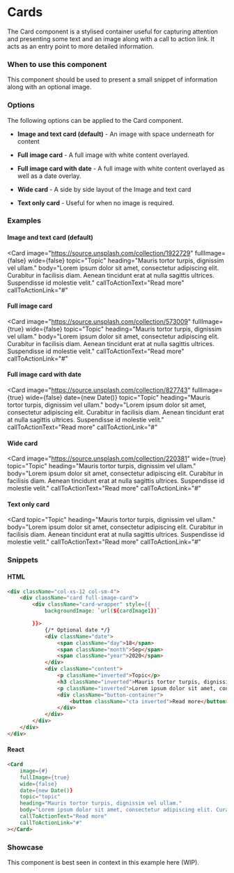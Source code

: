 
<Meta title="Components/Content/Cards" component={Card}/>

# Cards

The Card component is a stylised container useful for capturing attention and presenting some text and an image along with a call to action link. It acts as an entry point to more detailed information.

### When to use this component

This component should be used to present a small snippet of information along with an optional image.

### Options

The following options can be applied to the Card component.

- **Image and text card (default)** - An image with space underneath for content

- **Full image card** - A full image with white content overlayed.

- **Full image card with date** - A full image with white content overlayed as well as a date overlay.

- **Wide card** - A side by side layout of the Image and text card

- **Text only card** - Useful for when no image is required.

### Examples

#### Image and text card (default)

<Card
    image="https://source.unsplash.com/collection/1922729"
    fullImage={false}
    wide={false}
    topic="Topic"
    heading="Mauris tortor turpis, dignissim vel ullam."
    body="Lorem ipsum dolor sit amet, consectetur adipiscing elit. Curabitur in facilisis diam. Aenean tincidunt erat at nulla sagittis ultrices. Suspendisse id molestie velit."
    callToActionText="Read more"
    callToActionLink="#"
></Card>

#### Full image card

<Card
    image="https://source.unsplash.com/collection/573009"
    fullImage={true}
    wide={false}
    topic="Topic"
    heading="Mauris tortor turpis, dignissim vel ullam."
    body="Lorem ipsum dolor sit amet, consectetur adipiscing elit. Curabitur in facilisis diam. Aenean tincidunt erat at nulla sagittis ultrices. Suspendisse id molestie velit."
    callToActionText="Read more"
    callToActionLink="#"
></Card>

#### Full image card with date

<Card
    image="https://source.unsplash.com/collection/827743"
    fullImage={true}
    wide={false}
    date={new Date()}
    topic="Topic"
    heading="Mauris tortor turpis, dignissim vel ullam."
    body="Lorem ipsum dolor sit amet, consectetur adipiscing elit. Curabitur in facilisis diam. Aenean tincidunt erat at nulla sagittis ultrices. Suspendisse id molestie velit."
    callToActionText="Read more"
    callToActionLink="#"
></Card>

#### Wide card

<Card
    image="https://source.unsplash.com/collection/220381"
    wide={true}
    topic="Topic"
    heading="Mauris tortor turpis, dignissim vel ullam."
    body="Lorem ipsum dolor sit amet, consectetur adipiscing elit. Curabitur in facilisis diam. Aenean tincidunt erat at nulla sagittis ultrices. Suspendisse id molestie velit."
    callToActionText="Read more"
    callToActionLink="#"
></Card>

#### Text only card

<Card
    topic="Topic"
    heading="Mauris tortor turpis, dignissim vel ullam."
    body="Lorem ipsum dolor sit amet, consectetur adipiscing elit. Curabitur in facilisis diam. Aenean tincidunt erat at nulla sagittis ultrices. Suspendisse id molestie velit."
    callToActionText="Read more"
    callToActionLink="#"
></Card>

### Snippets

#### HTML

```HTML
<div className="col-xs-12 col-sm-4">
    <div className="card full-image-card">
        <div className="card-wrapper" style={{
            backgroundImage: `url(${cardImage1})`

        }}>
            {/* Optional date */}
            <div className="date">
                <span className="day">18</span>
                <span className="month">Sep</span>
                <span className="year">2020</span>
            </div>
            <div className="content">
                <p className="inverted">Topic</p>
                <h3 className="inverted">Mauris tortor turpis, dignissim vel ullam.</h3>
                <p className="inverted">Lorem ipsum dolor sit amet, consectetur adipiscing elit. Curabitur in facilisis diam. Aenean tincidunt erat at nulla sagittis ultrices. Suspendisse id molestie velit.</p>
                <div className="button-container">
                    <button className="cta inverted">Read more</button>
                </div>
            </div>
        </div>
    </div>
</div>
```

#### React

```HTML
<Card
    image={#}
    fullImage={true}
    wide={false}
    date={new Date()}
    topic="topic"
    heading="Mauris tortor turpis, dignissim vel ullam."
    body="Lorem ipsum dolor sit amet, consectetur adipiscing elit. Curabitur in facilisis diam. Aenean tincidunt erat at nulla sagittis ultrices. Suspendisse id molestie velit."
    callToActionText="Read more"
    callToActionLink="#"
></Card>
```

### Showcase

This component is best seen in context in this example here (WIP).